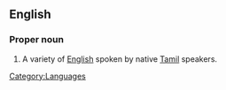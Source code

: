 ==English==
===Proper noun===
{{en-proper noun}}  
#A variety of [[English]] spoken by native [[Tamil]] speakers.
[[Category:Languages]]